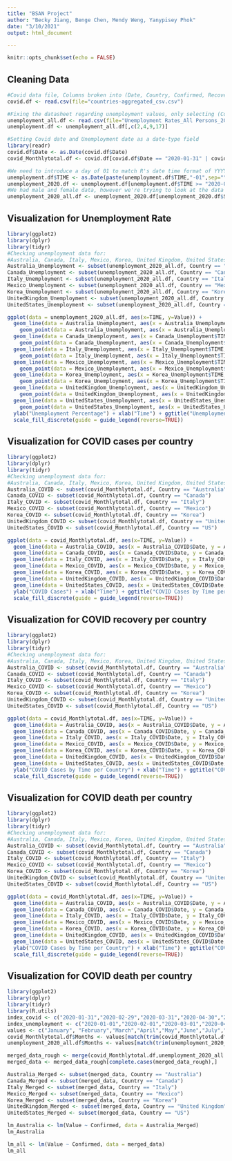 ```yaml
---
title: "BSAN Project"
author: "Becky Jiang, Benge Chen, Mendy Weng, Yanypisey Phok"
date: "3/10/2021"
output: html_document

---
```

```r
knitr::opts_chunk$set(echo = FALSE)
```

## Cleaning Data

```r
#Covid data file, Columns broken into (Date, Country, Confirmed, Recovered, Deaths) 
covid.df <- read.csv(file="countries-aggregated_csv.csv")

#Fixing the datasheet regarding unemployment values, only selecting (Country, Date, Percentage of Unemployed)
unemployment_all.df <- read.csv(file="Unemployment Rates_All Persons_2019M1-2020M12.csv")
unemployment.df <- unemployment_all.df[,c(2,4,9,17)]

#Setting Covid date and Unemployment date as a date-type field
library(readr)
covid.df$Date <- as.Date(covid.df$Date)
covid_Monthlytotal.df <- covid.df[covid.df$Date == "2020-01-31" | covid.df$Date == "2020-02-29" | covid.df$Date == "2020-03-31" | covid.df$Date == "2020-04-30" | covid.df$Date == "2020-05-31" | covid.df$Date == "2020-06-30" | covid.df$Date == "2020-07-31" | covid.df$Date == "2020-08-31" | covid.df$Date == "2020-09-30" | covid.df$Date == "2020-10-31" | covid.df$Date == "2020-11-30" | covid.df$Date == "2020-12-31",]

#We need to introduce a day of 01 to match R's date time format of YYYY-MM-DD
unemployment.df$TIME <- as.Date(paste(unemployment.df$TIME,"-01",sep=""))
unemployment_2020.df <- unemployment.df[unemployment.df$TIME >= "2020-01-01" & unemployment.df$TIME <= "2020-12-31",]
#We had male and female data, however we're trying to look at the data when it's consolidated
unemployment_2020_all.df <- unemployment_2020.df[unemployment_2020.df$Subject == "Unemployment rate (monthly), Total, All persons",]

```

## Visualization for Unemployment Rate

```r
library(ggplot2)
library(dplyr)
library(tidyr)
#Checking unemployment data for:
#Australia, Canada, Italy, Mexico, Korea, United Kingdom, United States
Australia_Unemployment <- subset(unemployment_2020_all.df, Country == "Australia")
Canada_Unemployment <- subset(unemployment_2020_all.df, Country == "Canada")
Italy_Unemployment <- subset(unemployment_2020_all.df, Country == "Italy")
Mexico_Unemployment <- subset(unemployment_2020_all.df, Country == "Mexico")
Korea_Unemployment <- subset(unemployment_2020_all.df, Country == "Korea")
UnitedKingdom_Unemployment <- subset(unemployment_2020_all.df, Country == "United Kingdom")
UnitedStates_Unemployment <- subset(unemployment_2020_all.df, Country == "United States")

ggplot(data = unemployment_2020_all.df, aes(x=TIME, y=Value)) + 
  geom_line(data = Australia_Unemployment, aes(x = Australia_Unemployment$TIME, y = Australia_Unemployment$Value), color = 'blue') + 
    geom_point(data = Australia_Unemployment, aes(x = Australia_Unemployment$TIME, y = Australia_Unemployment$Value), color = 'blue') +
  geom_line(data = Canada_Unemployment, aes(x = Canada_Unemployment$TIME, y = Canada_Unemployment$Value), color = 'red') +
    geom_point(data = Canada_Unemployment, aes(x = Canada_Unemployment$TIME, y = Canada_Unemployment$Value), color = 'red') + 
  geom_line(data = Italy_Unemployment, aes(x = Italy_Unemployment$TIME, y = Italy_Unemployment$Value), color = 'green') + 
    geom_point(data = Italy_Unemployment, aes(x = Italy_Unemployment$TIME, y = Italy_Unemployment$Value), color = 'green') + 
  geom_line(data = Mexico_Unemployment, aes(x = Mexico_Unemployment$TIME, y = Mexico_Unemployment$Value), color = 'purple') + 
    geom_point(data = Mexico_Unemployment, aes(x = Mexico_Unemployment$TIME, y = Mexico_Unemployment$Value), color = 'purple') + 
  geom_line(data = Korea_Unemployment, aes(x = Korea_Unemployment$TIME, y = Korea_Unemployment$Value), color = 'orange') + 
    geom_point(data = Korea_Unemployment, aes(x = Korea_Unemployment$TIME, y = Korea_Unemployment$Value), color = 'orange') + 
  geom_line(data = UnitedKingdom_Unemployment, aes(x = UnitedKingdom_Unemployment$TIME, y = UnitedKingdom_Unemployment$Value), color = 'yellow') + 
    geom_point(data = UnitedKingdom_Unemployment, aes(x = UnitedKingdom_Unemployment$TIME, y = UnitedKingdom_Unemployment$Value), color = 'yellow') + 
  geom_line(data = UnitedStates_Unemployment, aes(x = UnitedStates_Unemployment$TIME, y = UnitedStates_Unemployment$Value), color = 'black') +
    geom_point(data = UnitedStates_Unemployment, aes(x = UnitedStates_Unemployment$TIME, y = UnitedStates_Unemployment$Value), color = 'black') +
  ylab("Unemployment Percentage") + xlab("Time") + ggtitle("Unemployment Rate by Month per Country") +
  scale_fill_discrete(guide = guide_legend(reverse=TRUE))

```

## Visualization for COVID cases per country
```r
library(ggplot2)
library(dplyr)
library(tidyr)
#Checking unemployment data for:
#Australia, Canada, Italy, Mexico, Korea, United Kingdom, United States
Australia_COVID <- subset(covid_Monthlytotal.df, Country == "Australia")
Canada_COVID <- subset(covid_Monthlytotal.df, Country == "Canada")
Italy_COVID <- subset(covid_Monthlytotal.df, Country == "Italy")
Mexico_COVID <- subset(covid_Monthlytotal.df, Country == "Mexico")
Korea_COVID <- subset(covid_Monthlytotal.df, Country == "Korea")
UnitedKingdom_COVID <- subset(covid_Monthlytotal.df, Country == "United Kingdom")
UnitedStates_COVID <- subset(covid_Monthlytotal.df, Country == "US")

ggplot(data = covid_Monthlytotal.df, aes(x=TIME, y=Value)) + 
  geom_line(data = Australia_COVID, aes(x = Australia_COVID$Date, y = Australia_COVID$Confirmed), color = 'blue') + 
  geom_line(data = Canada_COVID, aes(x = Canada_COVID$Date, y = Canada_COVID$Confirmed), color = 'red') +
  geom_line(data = Italy_COVID, aes(x = Italy_COVID$Date, y = Italy_COVID$Confirmed), color = 'green') + 
  geom_line(data = Mexico_COVID, aes(x = Mexico_COVID$Date, y = Mexico_COVID$Confirmed), color = 'purple') + 
  geom_line(data = Korea_COVID, aes(x = Korea_COVID$Date, y = Korea_COVID$Confirmed), color = 'orange') + 
  geom_line(data = UnitedKingdom_COVID, aes(x = UnitedKingdom_COVID$Date, y = UnitedKingdom_COVID$Confirmed), color = 'yellow') + 
  geom_line(data = UnitedStates_COVID, aes(x = UnitedStates_COVID$Date, y = UnitedStates_COVID$Confirmed), color = 'black') +
  ylab("COVID Cases") + xlab("Time") + ggtitle("COVID Cases by Time per Country") +
  scale_fill_discrete(guide = guide_legend(reverse=TRUE))

```

## Visualization for COVID recovery per country
```r
library(ggplot2)
library(dplyr)
library(tidyr)
#Checking unemployment data for:
#Australia, Canada, Italy, Mexico, Korea, United Kingdom, United States
Australia_COVID <- subset(covid_Monthlytotal.df, Country == "Australia")
Canada_COVID <- subset(covid_Monthlytotal.df, Country == "Canada")
Italy_COVID <- subset(covid_Monthlytotal.df, Country == "Italy")
Mexico_COVID <- subset(covid_Monthlytotal.df, Country == "Mexico")
Korea_COVID <- subset(covid_Monthlytotal.df, Country == "Korea")
UnitedKingdom_COVID <- subset(covid_Monthlytotal.df, Country == "United Kingdom")
UnitedStates_COVID <- subset(covid_Monthlytotal.df, Country == "US")

ggplot(data = covid_Monthlytotal.df, aes(x=TIME, y=Value)) + 
  geom_line(data = Australia_COVID, aes(x = Australia_COVID$Date, y = Australia_COVID$Recovered), color = 'blue') + 
  geom_line(data = Canada_COVID, aes(x = Canada_COVID$Date, y = Canada_COVID$Recovered), color = 'red') +
  geom_line(data = Italy_COVID, aes(x = Italy_COVID$Date, y = Italy_COVID$Recovered), color = 'green') + 
  geom_line(data = Mexico_COVID, aes(x = Mexico_COVID$Date, y = Mexico_COVID$Recovered), color = 'purple') + 
  geom_line(data = Korea_COVID, aes(x = Korea_COVID$Date, y = Korea_COVID$Recovered), color = 'orange') + 
  geom_line(data = UnitedKingdom_COVID, aes(x = UnitedKingdom_COVID$Date, y = UnitedKingdom_COVID$Recovered), color = 'yellow') + 
  geom_line(data = UnitedStates_COVID, aes(x = UnitedStates_COVID$Date, y = UnitedStates_COVID$Recovered), color = 'black') +
  ylab("COVID Cases by Time per Country") + xlab("Time") + ggtitle("COVID Cases") +
  scale_fill_discrete(guide = guide_legend(reverse=TRUE))
```

## Visualization for COVID death per country
```r
library(ggplot2)
library(dplyr)
library(tidyr)
#Checking unemployment data for:
#Australia, Canada, Italy, Mexico, Korea, United Kingdom, United States
Australia_COVID <- subset(covid_Monthlytotal.df, Country == "Australia")
Canada_COVID <- subset(covid_Monthlytotal.df, Country == "Canada")
Italy_COVID <- subset(covid_Monthlytotal.df, Country == "Italy")
Mexico_COVID <- subset(covid_Monthlytotal.df, Country == "Mexico")
Korea_COVID <- subset(covid_Monthlytotal.df, Country == "Korea")
UnitedKingdom_COVID <- subset(covid_Monthlytotal.df, Country == "United Kingdom")
UnitedStates_COVID <- subset(covid_Monthlytotal.df, Country == "US")

ggplot(data = covid_Monthlytotal.df, aes(x=TIME, y=Value)) + 
  geom_line(data = Australia_COVID, aes(x = Australia_COVID$Date, y = Australia_COVID$Deaths), color = 'blue') + 
  geom_line(data = Canada_COVID, aes(x = Canada_COVID$Date, y = Canada_COVID$Death), color = 'red') +
  geom_line(data = Italy_COVID, aes(x = Italy_COVID$Date, y = Italy_COVID$Death), color = 'green') + 
  geom_line(data = Mexico_COVID, aes(x = Mexico_COVID$Date, y = Mexico_COVID$Death), color = 'purple') + 
  geom_line(data = Korea_COVID, aes(x = Korea_COVID$Date, y = Korea_COVID$Death), color = 'orange') + 
  geom_line(data = UnitedKingdom_COVID, aes(x = UnitedKingdom_COVID$Date, y = UnitedKingdom_COVID$Death), color = 'yellow') + 
  geom_line(data = UnitedStates_COVID, aes(x = UnitedStates_COVID$Date, y = UnitedStates_COVID$Death), color = 'black') +
  ylab("COVID Cases by Time per Country") + xlab("Time") + ggtitle("COVID Cases") +
  scale_fill_discrete(guide = guide_legend(reverse=TRUE))
```

## Visualization for COVID death per country
```r
library(ggplot2)
library(dplyr)
library(tidyr)
library(R.utils)
index_covid <- c("2020-01-31","2020-02-29","2020-03-31","2020-04-30","2020-05-31","2020-06-30","2020-07-31","2020-08-31","2020-09-30","2020-10-31","2020-11-30","2020-12-31")
index_unemployment <- c("2020-01-01","2020-02-01","2020-03-01","2020-04-01","2020-05-01","2020-06-01","2020-07-01","2020-08-01","2020-09-01","2020-10-01","2020-11-01","2020-12-01")
values <- c("January", "February","March","April","May","June","July","August","September","October","November","December")
covid_Monthlytotal.df$Months <- values[match(trim(covid_Monthlytotal.df$Date),index_covid)]
unemployment_2020_all.df$Months <- values[match(trim(unemployment_2020_all.df$TIME),index_unemployment)]

merged_data_rough <- merge(covid_Monthlytotal.df,unemployment_2020_all.df, by = c("Months","Country"), all=TRUE)
merged_data <- merged_data_rough[complete.cases(merged_data_rough),]

Australia_Merged <- subset(merged_data, Country == "Australia")
Canada_Merged <- subset(merged_data, Country == "Canada")
Italy_Merged <- subset(merged_data, Country == "Italy")
Mexico_Merged <- subset(merged_data, Country == "Mexico")
Korea_Merged <- subset(merged_data, Country == "Korea")
UnitedKingdom_Merged <- subset(merged_data, Country == "United Kingdom")
UnitedStates_Merged <- subset(merged_data, Country == "US")

lm_Australia <- lm(Value ~ Confirmed, data = Australia_Merged)
lm_Australia

lm_all <- lm(Value ~ Confirmed, data = merged_data)
lm_all
```